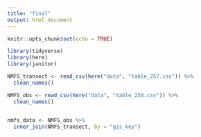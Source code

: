 ```yaml
---
title: "final"
output: html_document
---
```


```r
knitr::opts_chunk$set(echo = TRUE)
```

```r
library(tidyverse)
library(here)
library(janitor)
```

```r

NMFS_transect <- read_csv(here("data", "table_257.csv")) %>% 
  clean_names()

NMFS_obs <- read_csv(here("data", "table_258.csv")) %>% 
  clean_names()
  
```

```r
nmfs_data <- NMFS_obs %>%
  inner_join(NMFS_transect, by = "gis_key")

```

